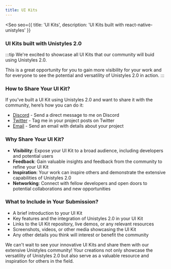 ```yaml
---
title: UI Kits
---
```



<Seo
    seo={{
        title: 'UI Kits',
        description: 'UI Kits built with react-native-unistyles'
    }}
>

### UI Kits built with Unistyles 2.0

:::tip
We're excited to showcase all UI Kits that our community will buid using Unistyles 2.0.

This is a great opportunity for you to gain more visibility for your work and for everyone to see the potential and versatility of Unistyles 2.0 in action.
:::

### How to Share Your UI Kit?

If you've built a UI Kit using Unistyles 2.0 and want to share it with the community, here’s how you can do it:

- [Discord](https://discord.gg/akGHf27P4C) - Send a direct message to me on Discord
- [Twitter](https://x.com/jpudysz) - Tag me in your project posts on Twitter
- [Email](mailto:contact@reactnativecrossroads.com) - Send an email with details about your project

### Why Share Your UI Kit?

- **Visibility**: Expose your UI Kit to a broad audience, including developers and potential users
- **Feedback**: Gain valuable insights and feedback from the community to refine your UI Kit
- **Inspiration**: Your work can inspire others and demonstrate the extensive capabilities of Unistyles 2.0
- **Networking**: Connect with fellow developers and open doors to potential collaborations and new opportunities


### What to Include in Your Submission?
- A brief introduction to your UI Kit
- Key features and the integration of Unistyles 2.0 in your UI Kit
- Links to the UI Kit repository, live demos, or any relevant resources
- Screenshots, videos, or other media showcasing the UI Kit
- Any other details you think will interest or benefit the community


We can't wait to see your innovative UI Kits and share them with our extensive Unistyles community! Your creations not only showcase the versatility of Unistyles 2.0 but also serve as a valuable resource and inspiration for others in the field.

</Seo>
